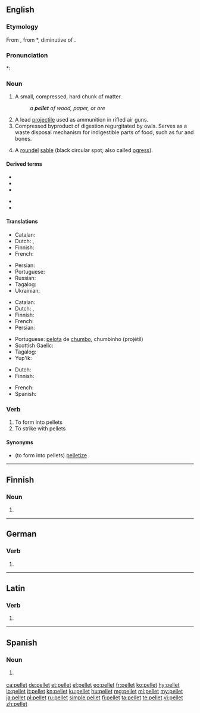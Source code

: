 ==English==

===Etymology===
From {{etyl|fro|en}} {{m|fro|pelote||small ball}}, from {{etyl|VL.|en}} *{{m|la|pilotta}}, diminutive of {{etyl|la|en}} {{m|la|pila||ball}}.

===Pronunciation===
*: {{rhymes|ɛlɪt|lang=en}}

===Noun===
{{en-noun}}

# A small, compressed, hard chunk of matter.
#: ''a '''pellet''' of wood, paper, or ore''
# A lead [[projectile]] used as ammunition in rifled air guns.
# Compressed byproduct of digestion regurgitated by owls. Serves as a waste disposal mechanism for indigestible parts of food, such as fur and bones.
# {{lb|en|heraldiccharge}} A [[roundel]] [[sable]] (black circular spot; also called [[ogress]]).

====Derived terms====
{{der-top}}
* {{l|en|ice pellet}}
* {{l|en|pellet drum}}
* {{l|en|pellet gun}}
{{der-mid}}
* {{l|en|pellet moulding}}
* {{l|en|pellet stove}}
{{der-bottom}}

====Translations====
{{trans-top|A small, compressed, hard chunk of matter}}
* Catalan: {{t+|ca|pèl·let|m}}
* Dutch: {{t+|nl|balletje}}, {{t+|nl|propje}}
* Finnish: {{t+|fi|pelletti}}
* French: {{t+|fr|granule}}
{{trans-mid}}
* Persian: {{t+|fa|حبه|tr=habbe|sc=fa-Arab}}
* Portuguese: {{t+|pt|sedimento}}
* Russian: {{t+|ru|окатыш|m|tr=okátyš}}
* Tagalog: {{t|tl|kamil}}
* Ukrainian: {{t|uk|окаток|m|tr=okátok}}
{{trans-bottom}}

{{trans-top|A lead projectile used as ammunition in rifled air guns}}
* Catalan: {{t|ca|perdigó|m}}
* Dutch: {{t+|nl|kogeltje}}, {{t|nl|hagelkorrel}}
* Finnish: {{t+|fi|luoti}}
* French: {{t+|fr|plomb|m}}
* Persian: {{t+|fa|ساچمه|tr=sʌt͡ʃme(h)|sc=fa-Arab}}
{{trans-mid}}
* Portuguese: [[pelota]] de [[chumbo]], chumbinho (projétil)
* Scottish Gaelic: {{t|gd|peilear|m}}
* Tagalog: {{t|tl|kamil}}
* Yup'ik: {{t|esu|kal'ciissaaq}}
{{trans-bottom}}

{{trans-top|Compressed byproduct of digestion regurgitated by owls}}
* Dutch: {{t|nl|uilebal}}
* Finnish: {{t|fi|oksennuspallo}}
{{trans-mid}}
* French: {{t+|fr|pelote}}
* Spanish: {{t+|es|egagrópila|f}}
{{trans-bottom}}

===Verb===
{{en-verb}}

# To form into pellets
# To strike with pellets

====Synonyms====
* (to form into pellets) [[pelletize]]

----

==Finnish==

===Noun===
{{head|fi|noun form}}

# {{plural of|pelle|lang=fi}}

----

==German==

===Verb===
{{head|de|verb form}}
# {{de-verb form of|pellen|2|p|k1}}

----

==Latin==

===Verb===
{{la-verb-form|pellet}}

# {{inflection of|pellō||3|s|futr|actv|indc|lang=la}}

----

==Spanish==

===Noun===
{{es-noun|m}}

# {{l|en|pellet}} {{gloss|projectile}}

[[ca:pellet]]
[[de:pellet]]
[[et:pellet]]
[[el:pellet]]
[[eo:pellet]]
[[fr:pellet]]
[[ko:pellet]]
[[hy:pellet]]
[[io:pellet]]
[[it:pellet]]
[[kn:pellet]]
[[ku:pellet]]
[[hu:pellet]]
[[mg:pellet]]
[[ml:pellet]]
[[my:pellet]]
[[ja:pellet]]
[[pl:pellet]]
[[ru:pellet]]
[[simple:pellet]]
[[fi:pellet]]
[[ta:pellet]]
[[te:pellet]]
[[vi:pellet]]
[[zh:pellet]]